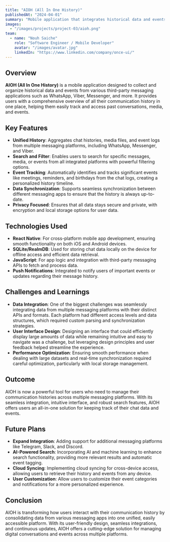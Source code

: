 ```yaml
---
title: "AIOH (All In One History)"
publishedAt: "2024-04-01"
summary: "Mobile application that integrates historical data and events from all third parts applications like whatsapp , viber , messenger ..."
images:
  - "/images/projects/project-03/aioh.png"
team:
  - name: "Nouh Saiche"
    role: "Software Engineer / Mobile Developer"
    avatar: "/images/avatar.jpg"
    linkedIn: "https://www.linkedin.com/company/once-ui/"
---
```


## Overview

**AIOH (All In One History)** is a mobile application designed to collect and organize historical data and events from various third-party messaging applications such as WhatsApp, Viber, Messenger, and more. It provides users with a comprehensive overview of all their communication history in one place, helping them easily track and access past conversations, media, and events.

## Key Features

- **Unified History**: Aggregates chat histories, media files, and event logs from multiple messaging platforms, including WhatsApp, Messenger, and Viber.
- **Search and Filter**: Enables users to search for specific messages, media, or events from all integrated platforms with powerful filtering options.
- **Event Tracking**: Automatically identifies and tracks significant events like meetings, reminders, and birthdays from the chat logs, creating a personalized history timeline.
- **Data Synchronization**: Supports seamless synchronization between different messaging apps to ensure that the history is always up-to-date.
- **Privacy Focused**: Ensures that all data stays secure and private, with encryption and local storage options for user data.

## Technologies Used

- **React Native**: For cross-platform mobile app development, ensuring smooth functionality on both iOS and Android devices.
- **SQLite/RealmDB**: Used for storing chat data locally on the device for offline access and efficient data retrieval.
- **JavaScript**: For app logic and integration with third-party messaging APIs to fetch and process data.
- **Push Notifications**: Integrated to notify users of important events or updates regarding their message history.

## Challenges and Learnings

- **Data Integration**: One of the biggest challenges was seamlessly integrating data from multiple messaging platforms with their distinct APIs and formats. Each platform had different access levels and data structures, which required custom parsing and synchronization strategies.
- **User Interface Design**: Designing an interface that could efficiently display large amounts of data while remaining intuitive and easy to navigate was a challenge, but leveraging design principles and user feedback helped streamline the experience.
- **Performance Optimization**: Ensuring smooth performance when dealing with large datasets and real-time synchronization required careful optimization, particularly with local storage management.

## Outcome

AIOH is now a powerful tool for users who need to manage their communication histories across multiple messaging platforms. With its seamless integration, intuitive interface, and robust search features, AIOH offers users an all-in-one solution for keeping track of their chat data and events.

## Future Plans

- **Expand Integration**: Adding support for additional messaging platforms like Telegram, Slack, and Discord.
- **AI-Powered Search**: Incorporating AI and machine learning to enhance search functionality, providing more relevant results and automatic event tagging.
- **Cloud Syncing**: Implementing cloud syncing for cross-device access, allowing users to retrieve their history and events from any device.
- **User Customization**: Allow users to customize their event categories and notifications for a more personalized experience.

## Conclusion

AIOH is transforming how users interact with their communication history by consolidating data from various messaging apps into one unified, easily accessible platform. With its user-friendly design, seamless integrations, and continuous updates, AIOH offers a cutting-edge solution for managing digital conversations and events across multiple platforms.
